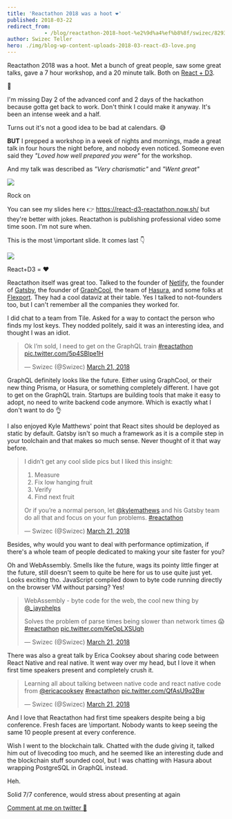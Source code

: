 ```yaml
---
title: 'Reactathon 2018 was a hoot ❤️'
published: 2018-03-22
redirect_from: 
            - /blog/reactathon-2018-hoot-%e2%9d%a4%ef%b8%8f/swizec/8293
author: Swizec Teller
hero: ./img/blog-wp-content-uploads-2018-03-react-d3-love.png
---
```

Reactathon 2018 was a hoot. Met a bunch of great people, saw some great talks, gave a 7 hour workshop, and a 20 minute talk. Both on [React + D3](https://swizec.com/reactd3js).





🤘



I'm missing Day 2 of the advanced conf and 2 days of the hackathon because gotta get back to work. Don't think I could make it anyway. It's been an intense week and a half.



Turns out it's not a good idea to be bad at calendars. 😅



**BUT** I prepped a workshop in a week of nights and mornings, made a great talk in four hours the night before, and nobody even noticed. Someone even said they _"Loved how well prepared you were"_ for the workshop.



And my talk was described as _"Very charismatic"_ and _"Went great"_



![](./img/blog-wp-content-uploads-2018-03-rock-on.gif)



Rock on





You can see my slides here 👉 <https://react-d3-reactathon.now.sh/> but they're better with jokes. Reactathon is publishing professional video some time soon. I'm not sure when.



This is the most \\important slide. It comes last 👇



![](./img/blog-wp-content-uploads-2018-03-react-d3-love.png)



React+D3 = ❤️





Reactathon itself was great too. Talked to the founder of [Netlify](http://netlify.com/), the founder of [Gatsby](http://gatsbyjs.org), the founder of [GraphCool](https://www.graph.cool/), the team of [Hasura](https://hasura.io/), and some folks at [Flexport](https://www.flexport.com/). They had a cool dataviz at their table. Yes I talked to not-founders too, but I can't remember all the companies they worked for.



I did chat to a team from Tile. Asked for a way to contact the person who finds my lost keys. They nodded politely, said it was an interesting idea, and thought I was an idiot.



> Ok I’m sold, I need to get on the GraphQL train [#reactathon](https://twitter.com/hashtag/reactathon?src=hash&ref_src=twsrc%5Etfw) [pic.twitter.com/5p4SBlpe1H](https://t.co/5p4SBlpe1H)
>
> — Swizec (@Swizec) [March 21, 2018](https://twitter.com/Swizec/status/976561136383410176?ref_src=twsrc%5Etfw)



GraphQL definitely looks like the future. Either using GraphCool, or their new thing Prisma, or Hasura, or something completely different. I have got to get on the GraphQL train. Startups are building tools that make it easy to adopt, no need to write backend code anymore. Which is exactly what I don't want to do 👌



I also enjoyed Kyle Matthews' point that React sites should be deployed as static by default. Gatsby isn't so much a framework as it is a compile step in your toolchain and that makes so much sense. Never thought of it that way before.



> I didn’t get any cool slide pics but I liked this insight:  
>   
> 1. Measure  
> 2. Fix low hanging fruit  
> 3. Verify  
> 4. Find next fruit  
>   
> Or if you’re a normal person, let [@kylemathews](https://twitter.com/kylemathews?ref_src=twsrc%5Etfw) and his Gatsby team do all that and focus on your fun problems. [#reactathon](https://twitter.com/hashtag/reactathon?src=hash&ref_src=twsrc%5Etfw)
>
> — Swizec (@Swizec) [March 21, 2018](https://twitter.com/Swizec/status/976601418839744513?ref_src=twsrc%5Etfw)



Besides, why would you want to deal with performance optimization, if there's a whole team of people dedicated to making your site faster for you?



Oh and WebAssembly. Smells like the future, wags its pointy little finger at the future, still doesn't seem to quite be here for us to use quite just yet. Looks exciting tho. JavaScript compiled down to byte code running directly on the browser VM without parsing? Yes!



> WebAssembly - byte code for the web, the cool new thing by [@\_jayphelps](https://twitter.com/_jayphelps?ref_src=twsrc%5Etfw)  
>   
> Solves the problem of parse times being slower than network times 😱[#reactathon](https://twitter.com/hashtag/reactathon?src=hash&ref_src=twsrc%5Etfw) [pic.twitter.com/KeOpLXSUqh](https://t.co/KeOpLXSUqh)
>
> — Swizec (@Swizec) [March 21, 2018](https://twitter.com/Swizec/status/976517985702563840?ref_src=twsrc%5Etfw)



There was also a great talk by Erica Cooksey about sharing code between React Native and real native. It went way over my head, but I love it when first time speakers present and completely crush it.



> Learning all about talking between native code and react native code from [@ericacooksey](https://twitter.com/EricaCooksey?ref_src=twsrc%5Etfw) [#reactathon](https://twitter.com/hashtag/reactathon?src=hash&ref_src=twsrc%5Etfw) [pic.twitter.com/QfAsU9q2Bw](https://t.co/QfAsU9q2Bw)
>
> — Swizec (@Swizec) [March 21, 2018](https://twitter.com/Swizec/status/976553676507512832?ref_src=twsrc%5Etfw)



And I love that Reactathon had first time speakers despite being a big conference. Fresh faces are \\important. Nobody wants to keep seeing the same 10 people present at every conference.



Wish I went to the blockchain talk. Chatted with the dude giving it, talked him out of livecoding too much, and he seemed like an interesting dude and the blockchain stuff sounded cool, but I was chatting with Hasura about wrapping PostgreSQL in GraphQL instead.



Heh.



Solid 7/7 conference, would stress about presenting at again



[Comment at me on twitter 🤙](https://twitter.com/swizec)